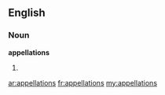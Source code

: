 ==English==

===Noun===
'''appellations'''

# {{plural of|[[appellation]]}}

[[ar:appellations]]
[[fr:appellations]]
[[my:appellations]]